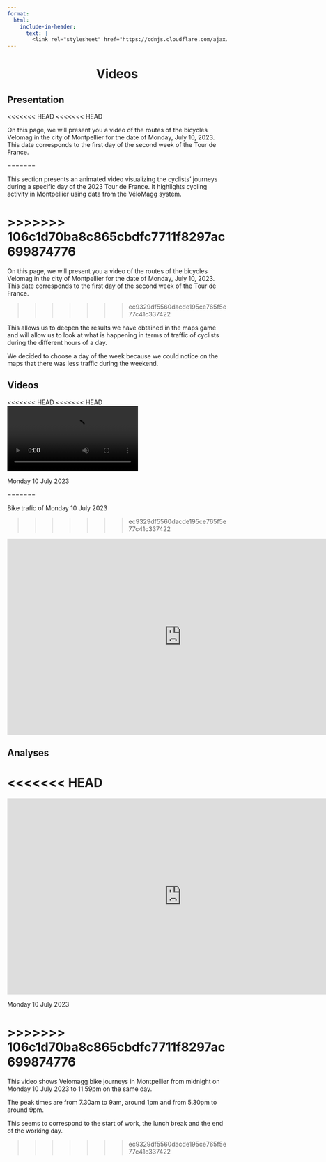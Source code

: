 ```yaml
---
format:
  html:
    include-in-header:
      text: |
        <link rel="stylesheet" href="https://cdnjs.cloudflare.com/ajax/libs/font-awesome/6.0.0/css/all.min.css">
---
```


<div style="text-align: center;">
<h1>Videos <i class="fas fa-video"></i></h1>
</div>

## Presentation

<<<<<<< HEAD
<<<<<<< HEAD
<p class = "text"> On this page, we will present you a video of the routes of the bicycles Velomag in the city of Montpellier for the date of Monday, July 10, 2023. This date corresponds to the first day of the second week of the Tour de France. </p>
=======
<p class = "text"> This section presents an animated video visualizing the cyclists' journeys during a specific day of the 2023 Tour de France. It highlights cycling activity in Montpellier using data from the VéloMagg system. </p>
>>>>>>> 106c1d70ba8c865cbdfc7711f8297ac699874776
=======
<p class = "text"> On this page, we will present you a video of the routes of the bicycles Velomag in the city of Montpellier for the date of Monday, July 10, 2023. This date corresponds to the first day of the second week of the Tour de France. </p>
>>>>>>> ec9329df5560dacde195ce765f5e77c41c337422

<p class = "text"> This allows us to deepen the results we have obtained in the maps game and will allow us to look at what is happening in terms of traffic of cyclists during the different hours of a day. </p>

<p class = "text"> We decided to choose a day of the week because we could notice on the maps that there was less traffic during the weekend.</p>

## Videos

<<<<<<< HEAD
<<<<<<< HEAD
<div class="container"> <div class="video-container"> <video src="/images/Bike_Animation_10-07-2023.MOV" controls></video> </div> <div class="text"> <p>Monday 10 July 2023</p> </div> </div>
=======
<p class="text">Bike trafic of Monday 10 July 2023</p>
>>>>>>> ec9329df5560dacde195ce765f5e77c41c337422

<iframe src="https://www.youtube.com/embed/Gc6I6s13_JY " frameborder="0" allow="autoplay; fullscreen; picture-in-picture" allowfullscreen width="800" height="450"></iframe> 

## Analyses

<<<<<<< HEAD
=======
<div class="container"> <div class="video-container"> 
<iframe src="https://www.youtube.com/embed/Gc6I6s13_JY " frameborder="0" allow="autoplay; fullscreen; picture-in-picture" allowfullscreen width="800" height="450"></iframe></div> <div class="text"> <p>Monday 10 July 2023</p> </div> </div>
>>>>>>> 106c1d70ba8c865cbdfc7711f8297ac699874776
=======
<p class="text"> This video shows Velomagg bike journeys in Montpellier from midnight on Monday 10 July 2023 to 11.59pm on the same day. </p>

<p class="text"> The peak times are from 7.30am to 9am, around 1pm and from 5.30pm to around 9pm. </p>

<p class="text"> This seems to correspond to the start of work, the lunch break and the end of the working day. </p>
>>>>>>> ec9329df5560dacde195ce765f5e77c41c337422
